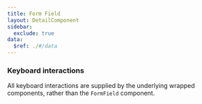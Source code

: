 ```yaml
---
title: Form Field
layout: DetailComponent
sidebar:
  exclude: true
data:
  $ref: ./#/data
---
```


### Keyboard interactions

All keyboard interactions are supplied by the underlying wrapped components, rather than the `FormField` component.
